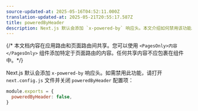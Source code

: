 ```yaml
---
source-updated-at: 2025-05-16T04:52:11.000Z
translation-updated-at: 2025-05-21T20:55:17.587Z
title: poweredByHeader
description: Next.js 默认会添加 `x-powered-by` 响应头。本文介绍如何禁用该功能。
---
```


{/* 本文档内容在应用路由和页面路由间共享。您可以使用 `<PagesOnly>内容</PagesOnly>` 组件添加特定于页面路由的内容。任何共享内容不应包裹在组件中。*/}

Next.js 默认会添加 `x-powered-by` 响应头。如需禁用此功能，请打开 `next.config.js` 文件并关闭 `poweredByHeader` 配置项：

```js filename="next.config.js"
module.exports = {
  poweredByHeader: false,
}
```